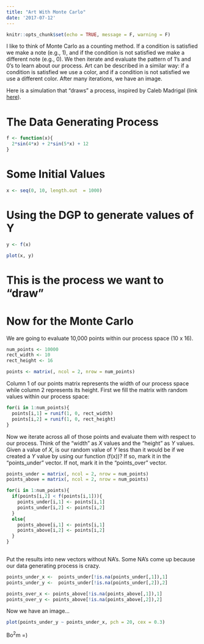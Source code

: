 ```yaml
---
title: "Art With Monte Carlo"
date: '2017-07-12'
---
```


```r
knitr::opts_chunk$set(echo = TRUE, message = F, warning = F)
```

I like to think of Monte Carlo as a counting method. If a condition is satisfied we make a note (e.g., 1), and if the condition is not satisfied we make a different note (e.g., 0). We then iterate and evaluate the pattern of 1's and 0's to learn about our process. Art can be described in a similar way: if a condition is satisfied we use a color, and if a condition is not satisfied we use a different color. After many iterations, we have an image.

Here is a simulation that "draws" a process, inspired by Caleb Madrigal (link [here](https://github.com/calebmadrigal/math-with-python/blob/master/MonteCarloEstimation.ipynb)).

# The Data Generating Process


```r

f <- function(x){
  2*sin(4*x) + 2*sin(5*x) + 12
}

```


# Some Initial Values

```r

x <- seq(0, 10, length.out  = 1000)

```

# Using the DGP to generate values of Y

```r

y <- f(x)

plot(x, y)

```

# This is the process we want to "draw"

# Now for the Monte Carlo

We are going to evaluate 10,000 points within our process space (10 x 16).

```r
num_points <- 10000
rect_width <- 10
rect_height <- 16

points <- matrix(, ncol = 2, nrow = num_points)

```

Column 1 of our points matrix represents the width of our process space while column 2 represents its height. First we fill the matrix with random values within our process space:

```r

for(i in 1:num_points){
  points[i,1] = runif(1, 0, rect_width)
  points[i,2] = runif(1, 0, rect_height)
}
```

Now we iterate across all of those points and evaluate them with respect to our process. Think of the "width" as *X* values and the "height" as *Y* values. Given a value of *X*, is our random value of *Y* less than it would be if we created a *Y* value by using our function (f(x))? If so, mark it in the "points_under" vector. If not, mark it in the "points_over" vector.

```r

points_under = matrix(, ncol = 2, nrow = num_points)
points_above = matrix(, ncol = 2, nrow = num_points)

for(i in 1:num_points){
  if(points[i,2] < f(points[i,1])){
    points_under[i,1] <- points[i,1]
    points_under[i,2] <- points[i,2]
  }
  else{
    points_above[i,1] <- points[i,1]
    points_above[i,2] <- points[i,2]
  }
}
  
```

Put the results into new vectors without NA's. Some NA's come up because our data generating process is crazy.

```r

points_under_x <-  points_under[!is.na(points_under[,1]),1]
points_under_y <-  points_under[!is.na(points_under[,2]),2]

points_over_x <- points_above[!is.na(points_above[,1]),1]
points_over_y <- points_above[!is.na(points_above[,2]),2]

```

Now we have an image...

```r
plot(points_under_y ~ points_under_x, pch = 20, cex = 0.3)

```

Bo$^2$m =)